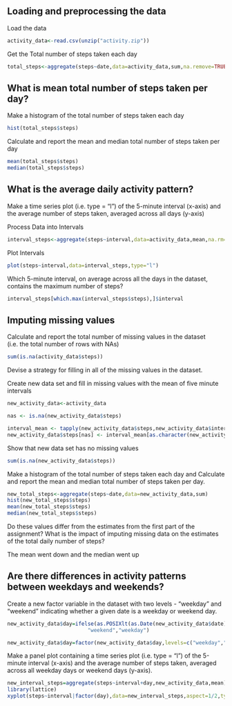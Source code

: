 


## Loading and preprocessing the data
Load the data
```r
activity_data<-read.csv(unzip("activity.zip"))
```
Get the Total number of steps taken each day
```r
total_steps<-aggregate(steps~date,data=activity_data,sum,na.remove=TRUE)
```

## What is mean total number of steps taken per day?
Make a histogram of the total number of steps taken each day
```r
hist(total_steps$steps)
```

Calculate and report the mean and median total number of steps taken per day
```r
mean(total_steps$steps)
median(total_steps$steps)
```



## What is the average daily activity pattern?
Make a time series plot (i.e. type = "l") of the 5-minute interval (x-axis) and the average number of steps taken, averaged across all days (y-axis)

Process Data into Intervals
```r
interval_steps<-aggregate(steps~interval,data=activity_data,mean,na.rm=TRUE)

```
Plot Intervals
```r
plot(steps~interval,data=interval_steps,type="l")
```

Which 5-minute interval, on average across all the days in the dataset, contains the maximum number of steps?

```r
interval_steps[which.max(interval_steps$steps),]$interval
```

## Imputing missing values
Calculate and report the total number of missing values in the dataset (i.e. the total number of rows with NAs)
```r
sum(is.na(activity_data$steps))
```
Devise a strategy for filling in all of the missing values in the dataset.

Create new data set and fill in missing values with the mean of five minute intervals

```r
new_activity_data<-activity_data

nas <- is.na(new_activity_data$steps)

interval_mean <- tapply(new_activity_data$steps,new_activity_data$interval, mean,na.rm=TRUE, simplify = TRUE)
new_activity_data$steps[nas] <- interval_mean[as.character(new_activity_data$interval[nas])]
```
Show that new data set has no missing values
```r
sum(is.na(new_activity_data$steps))
```


Make a histogram of the total number of steps taken each day and Calculate and report the mean and median total number of steps taken per day.

```r
new_total_steps<-aggregate(steps~date,data=new_activity_data,sum)
hist(new_total_steps$steps)
mean(new_total_steps$steps)
median(new_total_steps$steps)
```

Do these values differ from the estimates from the first part of the assignment? What is the impact of imputing missing data on the estimates of the total daily number of steps?

The mean went down and the median went up

## Are there differences in activity patterns between weekdays and weekends?
Create a new factor variable in the dataset with two levels - "weekday" and "weekend" indicating whether a given date is a weekday or weekend day.

```r
new_activity_data$day=ifelse(as.POSIXlt(as.Date(new_activity_data$date))$wday%%6==0,
                          "weekend","weekday")

new_activity_data$day=factor(new_activity_data$day,levels=c("weekday","weekend"))

```

Make a panel plot containing a time series plot (i.e. type = "l") of the 5-minute interval (x-axis) and the average number of steps taken, averaged across all weekday days or weekend days (y-axis). 


```r
new_interval_steps=aggregate(steps~interval+day,new_activity_data,mean)
library(lattice)
xyplot(steps~interval|factor(day),data=new_interval_steps,aspect=1/2,type="l")

```

